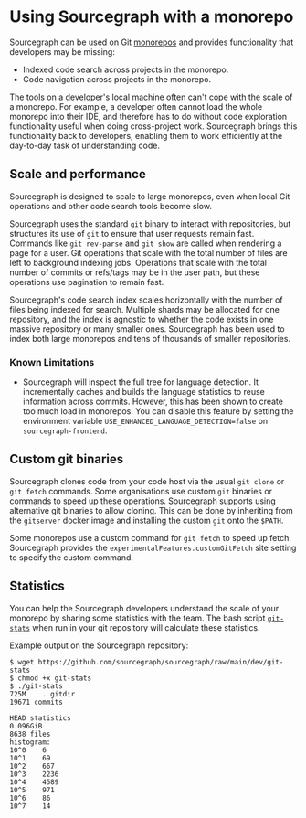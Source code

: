 # Using Sourcegraph with a monorepo

Sourcegraph can be used on Git [monorepos](https://trunkbaseddevelopment.com/monorepos/) and provides functionality that developers may be missing:

- Indexed code search across projects in the monorepo.
- Code navigation across projects in the monorepo.

The tools on a developer's local machine often can't cope with the scale of a monorepo. For example, a developer often cannot load the whole monorepo into their IDE, and therefore has to do without code exploration functionality useful when doing cross-project work. Sourcegraph brings this functionality back to developers, enabling them to work efficiently at the day-to-day task of understanding code.

## Scale and performance

Sourcegraph is designed to scale to large monorepos, even when local Git operations and other code search tools become slow.

Sourcegraph uses the standard `git` binary to interact with repositories, but structures its use of `git` to ensure that user requests remain fast. Commands like `git rev-parse` and `git show` are called when rendering a page for a user. Git operations that scale with the total number of files are left to background indexing jobs. Operations that scale with the total number of commits or refs/tags may be in the user path, but these operations use pagination to remain fast.

Sourcegraph's code search index scales horizontally with the number of files being indexed for search. Multiple shards may be allocated for one repository, and the index is agnostic to whether the code exists in one massive repository or many smaller ones. Sourcegraph has been used to index both large monorepos and tens of thousands of smaller repositories.

### Known Limitations

- Sourcegraph will inspect the full tree for language detection. It incrementally caches and builds the language statistics to reuse information across commits. However, this has been shown to create too much load in monorepos. You can disable this feature by setting the environment variable `USE_ENHANCED_LANGUAGE_DETECTION=false` on `sourcegraph-frontend`.

## Custom git binaries

Sourcegraph clones code from your code host via the usual `git clone` or `git fetch` commands. Some organisations use custom `git` binaries or commands to speed up these operations. Sourcegraph supports using alternative git binaries to allow cloning. This can be done by inheriting from the `gitserver` docker image and installing the custom `git` onto the `$PATH`.

Some monorepos use a custom command for `git fetch` to speed up fetch. Sourcegraph provides the `experimentalFeatures.customGitFetch` site setting to specify the custom command.

## Statistics

You can help the Sourcegraph developers understand the scale of your monorepo by sharing some statistics with the team. The bash script [`git-stats`](https://github.com/sourcegraph/sourcegraph/blob/main/dev/git-stats) when run in your git repository will calculate these statistics.

Example output on the Sourcegraph repository:

``` shellsession
$ wget https://github.com/sourcegraph/sourcegraph/raw/main/dev/git-stats
$ chmod +x git-stats
$ ./git-stats
725M	. gitdir
19671 commits

HEAD statistics
0.096GiB
8638 files
histogram:
10^0	6
10^1	69
10^2	667
10^3	2236
10^4	4589
10^5	971
10^6	86
10^7	14
```
